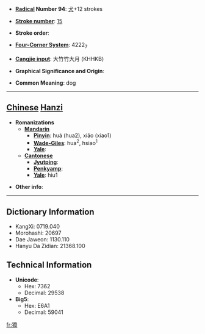 * '''[[Wiktionary:Chinese radical index| Radical]] Number 94''': [[Wiktionary:Chinese radical index 犬|犬]]+12 strokes

* '''[[Wiktionary:Chinese total strokes index|Stroke number]]''': [[Wiktionary:Chinese total strokes index 15|15]]

* '''Stroke order''': 

* '''[[Wiktionary:Chinese four corner index|Four-Corner System]]''': 4222<sub>7</sub>

* '''[[Wiktionary:Chinese Cangjie index|Cangjie input]]''': 大竹竹大月 (KHHKB)

* '''Graphical Significance and Origin''': 

* '''Common Meaning''': dog

----

== [[Chinese]] [[Hanzi]] ==

* '''Romanizations'''
** '''[[Mandarin]]'''
*** '''[[Pinyin]]''': huá (hua2), xiāo (xiao1)
*** '''[[Wade-Giles]]''': hua<sup>2</sup>, hsiao<sup>1</sup>
*** '''[[Yale]]''': 
** '''[[Cantonese]]'''
*** '''[[Jyutping]]''':
*** '''[[Penkyamp]]''': 
*** '''[[Yale]]''': hiu1

* '''Other info''': 

----

== Dictionary Information ==

* KangXi: 0719.040
* Morohashi: 20697
* Dae Jaweon: 1130.110
* Hanyu Da Zidian: 21368.100

== Technical Information ==

* '''Unicode''':
** Hex: 7362
** Decimal: 29538
* '''Big5''':
** Hex: E6A1
** Decimal: 59041

[[fr:獢]]